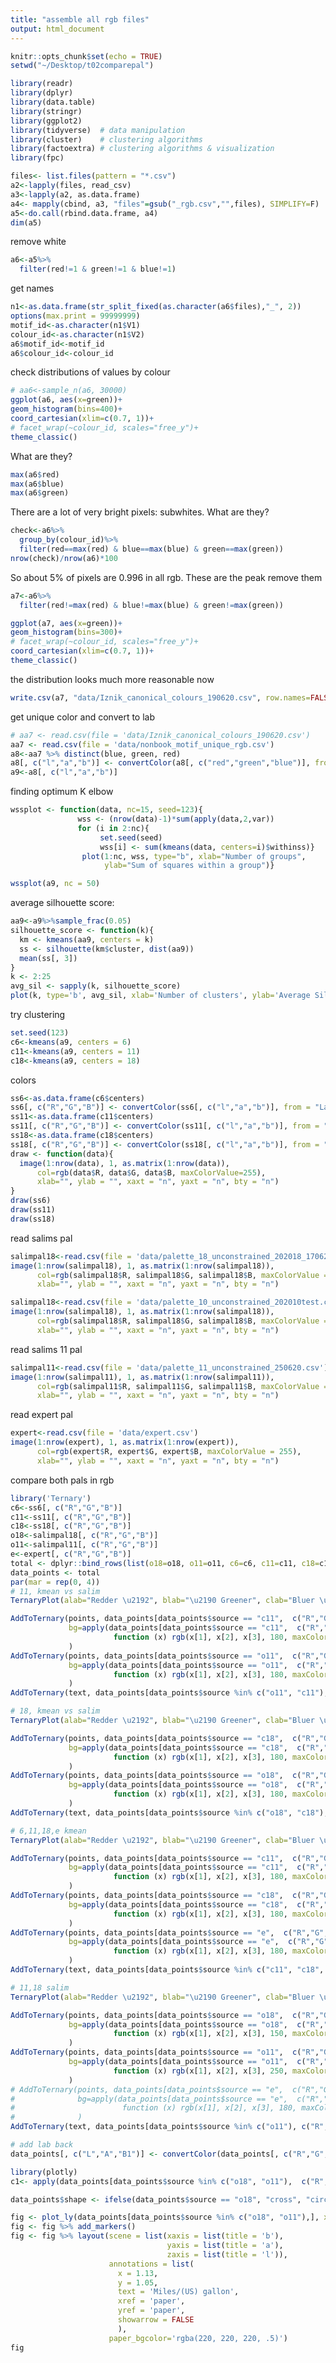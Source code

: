 ```yaml
---
title: "assemble all rgb files"
output: html_document
---
```


```r
knitr::opts_chunk$set(echo = TRUE)
setwd("~/Desktop/t02comparepal")
```

`````r
library(readr)
library(dplyr)
library(data.table)
library(stringr)
library(ggplot2)
library(tidyverse)  # data manipulation
library(cluster)    # clustering algorithms
library(factoextra) # clustering algorithms & visualization
library(fpc)
`````

`````r
files<- list.files(pattern = "*.csv")
a2<-lapply(files, read_csv) 
a3<-lapply(a2, as.data.frame)
a4<- mapply(cbind, a3, "files"=gsub("_rgb.csv","",files), SIMPLIFY=F)
a5<-do.call(rbind.data.frame, a4)
dim(a5)
```````
remove white
```````r
a6<-a5%>%
  filter(red!=1 & green!=1 & blue!=1)
`````````

get names
````r
n1<-as.data.frame(str_split_fixed(as.character(a6$files),"_", 2))
options(max.print = 99999999)
motif_id<-as.character(n1$V1)
colour_id<-as.character(n1$V2)
a6$motif_id<-motif_id
a6$colour_id<-colour_id
``````
check distributions of values by colour
``````r
# aa6<-sample_n(a6, 30000)
ggplot(a6, aes(x=green))+
geom_histogram(bins=400)+
coord_cartesian(xlim=c(0.7, 1))+
# facet_wrap(~colour_id, scales="free_y")+
theme_classic()
``````
What are they?
`````r
max(a6$red)
max(a6$blue)
max(a6$green)
```````

There are a lot of very bright pixels: subwhites. What are they?
`````r
check<-a6%>%
  group_by(colour_id)%>%
  filter(red==max(red) & blue==max(blue) & green==max(green))
nrow(check)/nrow(a6)*100
```````
So about 5% of pixels are 0.996 in all rgb. These are the peak
remove them
``````r
a7<-a6%>%
  filter(red!=max(red) & blue!=max(blue) & green!=max(green))
````````

``````r
ggplot(a7, aes(x=green))+
geom_histogram(bins=300)+
# facet_wrap(~colour_id, scales="free_y")+
coord_cartesian(xlim=c(0.7, 1))+
theme_classic()
``````
the distribution looks much more reasonable now
`````r
write.csv(a7, "data/Iznik_canonical_colours_190620.csv", row.names=FALSE)
``````
get unique color and convert to lab
`````r
# aa7 <- read.csv(file = 'data/Iznik_canonical_colours_190620.csv')
aa7 <- read.csv(file = 'data/nonbook_motif_unique_rgb.csv')
a8<-aa7 %>% distinct(blue, green, red)
a8[, c("l","a","b")] <- convertColor(a8[, c("red","green","blue")], from = "sRGB", to = "Lab", scale.in = 1, scale.out = 1)
a9<-a8[, c("l","a","b")]
``````
finding optimum K
elbow
`````r
wssplot <- function(data, nc=15, seed=123){
               wss <- (nrow(data)-1)*sum(apply(data,2,var))
               for (i in 2:nc){
                    set.seed(seed)
                    wss[i] <- sum(kmeans(data, centers=i)$withinss)}
                plot(1:nc, wss, type="b", xlab="Number of groups",
                     ylab="Sum of squares within a group")}

wssplot(a9, nc = 50)
``````

average silhouette score:
`````r
aa9<-a9%>%sample_frac(0.05)
silhouette_score <- function(k){
  km <- kmeans(aa9, centers = k)
  ss <- silhouette(km$cluster, dist(aa9))
  mean(ss[, 3])
}
k <- 2:25
avg_sil <- sapply(k, silhouette_score)
plot(k, type='b', avg_sil, xlab='Number of clusters', ylab='Average Silhouette Scores', frame=FALSE)

``````

try clustering
`````r
set.seed(123)
c6<-kmeans(a9, centers = 6)
c11<-kmeans(a9, centers = 11)
c18<-kmeans(a9, centers = 18)
``````
colors
`````r
ss6<-as.data.frame(c6$centers)
ss6[, c("R","G","B")] <- convertColor(ss6[, c("l","a","b")], from = "Lab", to = "sRGB", scale.in = 1, scale.out = 255)
ss11<-as.data.frame(c11$centers)
ss11[, c("R","G","B")] <- convertColor(ss11[, c("l","a","b")], from = "Lab", to = "sRGB", scale.in = 1, scale.out = 255)
ss18<-as.data.frame(c18$centers)
ss18[, c("R","G","B")] <- convertColor(ss18[, c("l","a","b")], from = "Lab", to = "sRGB", scale.in = 1, scale.out = 255)
draw <- function(data){
  image(1:nrow(data), 1, as.matrix(1:nrow(data)),
      col=rgb(data$R, data$G, data$B, maxColorValue=255),
      xlab="", ylab = "", xaxt = "n", yaxt = "n", bty = "n")
}
draw(ss6)
draw(ss11)
draw(ss18)
``````
read salims pal
`````r
salimpal18<-read.csv(file = 'data/palette_18_unconstrained_202018_170620.csv')
image(1:nrow(salimpal18), 1, as.matrix(1:nrow(salimpal18)),
      col=rgb(salimpal18$R, salimpal18$G, salimpal18$B, maxColorValue = 255),
      xlab="", ylab = "", xaxt = "n", yaxt = "n", bty = "n")
``````
`````r
salimpal18<-read.csv(file = 'data/palette_10_unconstrained_202010test.csv')
image(1:nrow(salimpal18), 1, as.matrix(1:nrow(salimpal18)),
      col=rgb(salimpal18$R, salimpal18$G, salimpal18$B, maxColorValue = 255),
      xlab="", ylab = "", xaxt = "n", yaxt = "n", bty = "n")
``````
read salims 11 pal
`````r
salimpal11<-read.csv(file = 'data/palette_11_unconstrained_250620.csv')
image(1:nrow(salimpal11), 1, as.matrix(1:nrow(salimpal11)),
      col=rgb(salimpal11$R, salimpal11$G, salimpal11$B, maxColorValue = 255),
      xlab="", ylab = "", xaxt = "n", yaxt = "n", bty = "n")
``````

read expert pal
`````r
expert<-read.csv(file = 'data/expert.csv')
image(1:nrow(expert), 1, as.matrix(1:nrow(expert)),
      col=rgb(expert$R, expert$G, expert$B, maxColorValue = 255),
      xlab="", ylab = "", xaxt = "n", yaxt = "n", bty = "n")
``````
compare both pals in rgb
`````r
library('Ternary')
c6<-ss6[, c("R","G","B")]
c11<-ss11[, c("R","G","B")]
c18<-ss18[, c("R","G","B")]
o18<-salimpal18[, c("R","G","B")]
o11<-salimpal11[, c("R","G","B")]
e<-expert[, c("R","G","B")]
total <- dplyr::bind_rows(list(o18=o18, o11=o11, c6=c6, c11=c11, c18=c18, e=e), .id = 'source')
data_points <- total
par(mar = rep(0, 4))
# 11, kmean vs salim
TernaryPlot(alab="Redder \u2192", blab="\u2190 Greener", clab="Bluer \u2192",xlim=c(-0.3, 0.2), ylim=c(0.1, 0.6), padding=0.04)

AddToTernary(points, data_points[data_points$source == "c11",  c("R","G","B")] , pch=23, cex=2, 
             bg=apply(data_points[data_points$source == "c11",  c("R","G","B")], 1,
                       function (x) rgb(x[1], x[2], x[3], 180, maxColorValue=255))
             )
AddToTernary(points, data_points[data_points$source == "o11",  c("R","G","B")] , pch=21, cex=2, 
             bg=apply(data_points[data_points$source == "o11",  c("R","G","B")], 1,
                       function (x) rgb(x[1], x[2], x[3], 180, maxColorValue=255))
             )
AddToTernary(text, data_points[data_points$source %in% c("o11", "c11"), c("R","G","B")], data_points[data_points$source %in% c("o11", "c11"), "source"], cex=0.8, font=.8)

# 18, kmean vs salim
TernaryPlot(alab="Redder \u2192", blab="\u2190 Greener", clab="Bluer \u2192",xlim=c(-0.3, 0.2), ylim=c(0.1, 0.6), padding=0.04)

AddToTernary(points, data_points[data_points$source == "c18",  c("R","G","B")] , pch=23, cex=2, 
             bg=apply(data_points[data_points$source == "c18",  c("R","G","B")], 1,
                       function (x) rgb(x[1], x[2], x[3], 180, maxColorValue=255))
             )
AddToTernary(points, data_points[data_points$source == "o18",  c("R","G","B")] , pch=21, cex=2, 
             bg=apply(data_points[data_points$source == "o18",  c("R","G","B")], 1,
                       function (x) rgb(x[1], x[2], x[3], 180, maxColorValue=255))
             )
AddToTernary(text, data_points[data_points$source %in% c("o18", "c18"), c("R","G","B")], data_points[data_points$source %in% c("o18", "c18"), "source"], cex=0.8, font=.8)

# 6,11,18,e kmean
TernaryPlot(alab="Redder \u2192", blab="\u2190 Greener", clab="Bluer \u2192",xlim=c(-0.3, 0.2), ylim=c(0.1, 0.6), padding=0.04)

AddToTernary(points, data_points[data_points$source == "c11",  c("R","G","B")] , pch=21, cex=2, 
             bg=apply(data_points[data_points$source == "c11",  c("R","G","B")], 1,
                       function (x) rgb(x[1], x[2], x[3], 180, maxColorValue=255))
             )
AddToTernary(points, data_points[data_points$source == "c18",  c("R","G","B")] , pch=23, cex=1, 
             bg=apply(data_points[data_points$source == "c18",  c("R","G","B")], 1,
                       function (x) rgb(x[1], x[2], x[3], 180, maxColorValue=255))
             )
AddToTernary(points, data_points[data_points$source == "e",  c("R","G","B")] , pch=22, cex=2, 
             bg=apply(data_points[data_points$source == "e",  c("R","G","B")], 1,
                       function (x) rgb(x[1], x[2], x[3], 180, maxColorValue=255))
             )
AddToTernary(text, data_points[data_points$source %in% c("c11", "c18", "e"), c("R","G","B")], data_points[data_points$source %in% c("c11", "c18", "e"), "source"], cex=0.8, font=.8)

# 11,18 salim
TernaryPlot(alab="Redder \u2192", blab="\u2190 Greener", clab="Bluer \u2192",xlim=c(-0.3, 0.2), ylim=c(0.1, 0.6), padding=0.04)

AddToTernary(points, data_points[data_points$source == "o18",  c("R","G","B")] , pch=21, cex=4, 
             bg=apply(data_points[data_points$source == "o18",  c("R","G","B")], 1,
                       function (x) rgb(x[1], x[2], x[3], 150, maxColorValue=255))
             )
AddToTernary(points, data_points[data_points$source == "o11",  c("R","G","B")] , pch=23, cex=3, 
             bg=apply(data_points[data_points$source == "o11",  c("R","G","B")], 1,
                       function (x) rgb(x[1], x[2], x[3], 250, maxColorValue=255))
             )
# AddToTernary(points, data_points[data_points$source == "e",  c("R","G","B")] , pch=22, cex=2, 
#              bg=apply(data_points[data_points$source == "e",  c("R","G","B")], 1,
#                        function (x) rgb(x[1], x[2], x[3], 180, maxColorValue=255))
#              )
AddToTernary(text, data_points[data_points$source %in% c("o11"), c("R","G","B")], data_points[data_points$source %in% c("o11"), "source"], cex=0.8, font=.4, col="gray")

# add lab back
data_points[, c("L","A","B1")] <- convertColor(data_points[, c("R","G","B")], from = "sRGB", to = "Lab", scale.in = 255, scale.out = 1)
``````
`````r
library(plotly)
c1<- apply(data_points[data_points$source %in% c("o18", "o11"),  c("R","G","B")], 1, function (x) rgb(x[1], x[2], x[3], 180, maxColorValue=255))

data_points$shape <- ifelse(data_points$source == "o18", "cross", "circle")

fig <- plot_ly(data_points[data_points$source %in% c("o18", "o11"),], x = ~B1, y = ~A, z = ~L, symbol = ~I(shape), marker = list(color = c1))
fig <- fig %>% add_markers()
fig <- fig %>% layout(scene = list(xaxis = list(title = 'b'),
                                   yaxis = list(title = 'a'),
                                   zaxis = list(title = 'l')),
                      annotations = list(
                        x = 1.13,
                        y = 1.05,
                        text = 'Miles/(US) gallon',
                        xref = 'paper',
                        yref = 'paper',
                        showarrow = FALSE
                        ),
                      paper_bgcolor='rgba(220, 220, 220, .5)')
fig
``````
